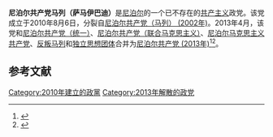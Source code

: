 {{Other uses|尼泊尔共产主义政党列表}}
'''尼泊尔共产党马列（萨马伊巴迪）'''是[[尼泊尔|尼泊尔]]的一个已不存在的[[共产主义|共产主义]]政党。该党成立于2010年8月6日，分裂自[[尼泊尔共产党（马列）_(2002年)|尼泊尔共产党（马列） (2002年)]]。2013年4月，该党和[[尼泊尔共产党（统一）|尼泊尔共产党（统一）]]、[[尼泊尔共产党（联合马克思主义）|尼泊尔共产党（联合马克思主义）]]、[[尼泊尔马克思主义共产党|尼泊尔马克思主义共产党]]、[[反叛马列|反叛马列]]和[[独立思想团体|独立思想团体]]合并为[[尼泊尔共产党_(2013年)|尼泊尔共产党 (2013年)]]<ref name="h">{{cite web |url=http://www.thehimalayantimes.com/fullNews.php?headline=New+CPN+party+gets+EC+status&NewsID=377603' |title=Detail News : Nepal News Portal |publisher=The Himalayan Times |date=1970-01-01 |accessdate=2015-02-23 }}{{Dead link}}</ref><ref name="m">{{cite web |url=http://www.myrepublica.com/portal/index.php?action=news_details&news_id=53548 |title=News in English from Nepal: Fast, Full & Factual News |publisher=Myrepublica.Com |accessdate=2015-02-23 |archive-url=https://web.archive.org/web/20140714184624/http://www.myrepublica.com/portal/index.php?action=news_details&news_id=53548 |archive-date=2014-07-14 }}</ref>。

== 参考文献 ==
{{reflist}}

{{尼泊尔的共产党}}

[[Category:2010年建立的政黨|Category:2010年建立的政黨]]
[[Category:2013年解散的政党|Category:2013年解散的政党]]